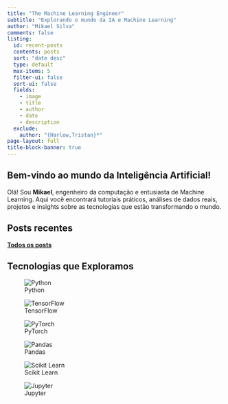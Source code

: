 ```yaml
---
title: "The Machine Learning Engineer"
subtitle: "Explorando o mundo da IA e Machine Learning"
author: "Mikael Silva"
comments: false
listing: 
  id: recent-posts
  contents: posts
  sort: "date desc"
  type: default
  max-items: 5
  filter-ui: false
  sort-ui: false
  fields: 
    - image
    - title
    - author
    - date
    - description
  exclude: 
    author: "{Harlow,Tristan}*"
page-layout: full
title-block-banner: true
---
```

::: {.hero-section}
## Bem-vindo ao mundo da Inteligência Artificial!

Olá! Sou **Mikael**, engenheiro da computação e entusiasta de Machine Learning. Aqui você encontrará tutoriais práticos, análises de dados reais, projetos e insights sobre as tecnologias que estão transformando o mundo.
:::

## Posts recentes

:::{#recent-posts}
:::

::: {.text-center}
**[Todos os posts](all_posts.qmd)**
:::


## Tecnologias que Exploramos

::: {.grid}
::: {.g-col-md-1}
![Python](https://img.shields.io/badge/-Python-3776AB?style=for-the-badge&logo=python&logoColor=white)
:::

::: {.g-col-md-1}
![TensorFlow](https://img.shields.io/badge/-TensorFlow-FF6F00?style=for-the-badge&logo=tensorflow&logoColor=white)
:::

::: {.g-col-md-1}
![PyTorch](https://img.shields.io/badge/-PyTorch-EE4C2C?style=for-the-badge&logo=pytorch&logoColor=white)
:::

::: {.g-col-md-1}
![Pandas](https://img.shields.io/badge/-Pandas-150458?style=for-the-badge&logo=pandas&logoColor=white)
:::

::: {.g-col-md-1}
![Scikit Learn](https://img.shields.io/badge/-Scikit_Learn-F7931E?style=for-the-badge&logo=scikit-learn&logoColor=white)
:::

::: {.g-col-md-1}
![Jupyter](https://img.shields.io/badge/-Jupyter-F37626?style=for-the-badge&logo=jupyter&logoColor=white)
:::
:::
